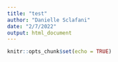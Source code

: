 ```yaml
---
title: "test"
author: "Danielle Sclafani"
date: "2/7/2022"
output: html_document
---
```


```r
knitr::opts_chunk$set(echo = TRUE)
```
